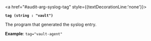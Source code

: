 <a id="audit-arg-syslog-tag" />

<a href="#audit-arg-syslog-tag" style={{textDecorationLine:'none'}}>

**`tag (string : "vault")`**

</a>

The program that generated the syslog entry.

**Example**: `tag="vault-agent"`

